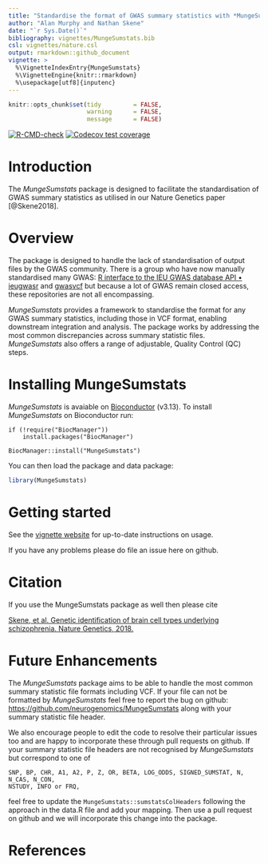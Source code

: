 ```yaml
---
title: "Standardise the format of GWAS summary statistics with *MungeSumstats*"
author: "Alan Murphy and Nathan Skene"
date: "`r Sys.Date()`"
bibliography: vignettes/MungeSumstats.bib
csl: vignettes/nature.csl
output: rmarkdown::github_document
vignette: >
  %\VignetteIndexEntry{MungeSumstats}
  %\VignetteEngine{knitr::rmarkdown}
  %\usepackage[utf8]{inputenc}    
---
```


<!-- Readme.md is generated from Readme.Rmd. Please edit that file -->

```r
knitr::opts_chunk$set(tidy         = FALSE,
                      warning      = FALSE,
                      message      = FALSE)
```

<!-- badges: start -->
[![R-CMD-check](https://github.com/neurogenomics/MungeSumstats/workflows/R-full/badge.svg)](https://github.com/neurogenomics/MungeSumstats/actions)
[![Codecov test coverage](https://codecov.io/gh/neurogenomics/MungeSumstats/branch/master/graph/badge.svg)](https://codecov.io/gh/neurogenomics/MungeSumstats?branch=master)
<!-- badges: end -->

# Introduction

The *MungeSumstats* package is designed to facilitate the standardisation of GWAS summary statistics as utilised in our Nature Genetics paper [@Skene2018].

# Overview

The package is designed to handle the lack of standardisation of output files by the GWAS community. There is a group who have now manually standardised many GWAS: [R interface to the IEU GWAS database API • ieugwasr](https://mrcieu.github.io/ieugwasr/) and [gwasvcf](https://github.com/MRCIEU/gwasvcf) but because a lot of GWAS remain closed access, these repositories are not all encompassing. 

*MungeSumstats* provides a framework to standardise the format for any GWAS summary statistics, including those in VCF format, enabling downstream integration and analysis. The package works by addressing the most common discrepancies across summary statistic files. *MungeSumstats* also offers a range of adjustable, Quality Control (QC) steps.

# Installing MungeSumstats

*MungeSumstats* is avaiable on 
[Bioconductor](https://bioconductor.org/packages/MungeSumstats) (v3.13). 
To install *MungeSumstats* on Bioconductor run:

```
if (!require("BiocManager"))
    install.packages("BiocManager")

BiocManager::install("MungeSumstats")
```

You can then load the package and data package:

```r
library(MungeSumstats)
```


# Getting started

See the [vignette website](https://neurogenomics.github.io/MungeSumstats/articles/MungeSumstats.html)
for up-to-date instructions on usage.

If you have any problems please do file an issue here on github.

# Citation

If you use the MungeSumstats package as well then please cite

[Skene, et al. Genetic identification of brain cell types underlying schizophrenia.
Nature Genetics, 2018.](https://www.nature.com/articles/s41588-018-0129-5)

# Future Enhancements

The *MungeSumstats* package aims to be able to handle the most common
summary statistic file formats including VCF. If your file can not be
formatted by *MungeSumstats* feel free to report the bug on github:
<https://github.com/neurogenomics/MungeSumstats> along with your summary
statistic file header. 

We also encourage people to edit the code to resolve their particular issues 
too and are happy to incorporate these through pull requests on github. If your
summary statistic file headers are not recognised by *MungeSumstats* but 
correspond to one of 

```
SNP, BP, CHR, A1, A2, P, Z, OR, BETA, LOG_ODDS, SIGNED_SUMSTAT, N, N_CAS, N_CON, 
NSTUDY, INFO or FRQ, 
```

feel free to update the `MungeSumstats::sumstatsColHeaders` following the 
approach in the data.R file and add your mapping. Then use a pull request on 
github and we will incorporate this change into the package.

# References
